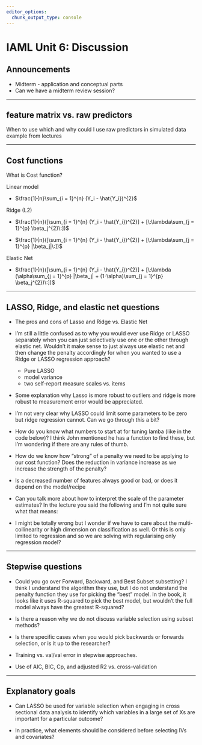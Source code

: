 ```yaml
---
editor_options: 
  chunk_output_type: console
---
```


# IAML Unit 6: Discussion 

## Announcements

- Midterm - application and conceptual parts
- Can we have a midterm review session?

-----

## feature matrix vs. raw predictors

When to use which and why could I use raw predictors in simulated data example from lectures

-----


## Cost functions

What is Cost function?

Linear model 

- $\frac{1}{n}\sum_{i = 1}^{n} (Y_i - \hat{Y_i})^{2}$

Ridge (L2)

- $\frac{1}{n}([\sum_{i = 1}^{n} (Y_i - \hat{Y_i})^{2}] + [\:\lambda\sum_{j = 1}^{p} \beta_j^{2}\:])$

- $\frac{1}{n}([\sum_{i = 1}^{n} (Y_i - \hat{Y_i})^{2}] + [\:\lambda\sum_{j = 1}^{p} |\beta_j|\:])$

Elastic Net

- $\frac{1}{n}([\sum_{i = 1}^{n} (Y_i - \hat{Y_i})^{2}] + [\:\lambda (\alpha\sum_{j = 1}^{p} |\beta_j| + (1-\alpha)\sum_{j = 1}^{p} \beta_j^{2})\:])$

-----

## LASSO, Ridge, and elastic net questions

- The pros and cons of Lasso and Ridge vs. Elastic Net

- I'm still a little confused as to why you would ever use Ridge or LASSO separately when you can just selectively use one or the other through elastic net. Wouldn't it make sense to just always use elastic net and then change the penalty accordingly for when you wanted to use a Ridge or LASSO regression approach?
  - Pure LASSO
  - model variance
  - two self-report measure scales vs. items

- Some explanation why Lasso is more robust to outliers and ridge is more robust to measurement error would be appreciated.

- I'm not very clear why LASSO could limit some parameters to be zero but ridge regression cannot. Can we go through this a bit?

- How do you know what numbers to start at for tuning lamba (like in the code below)? I think John mentioned he has a function to find these, but I'm wondering if there are any rules of thumb.

- How do we know how "strong" of a penalty we need to be applying to our cost function? Does the reduction in variance increase as we increase the strength of the penalty?

- Is a decreased number of features always good or bad, or does it depend on the model/recipe

- Can you talk more about how to interpret the scale of the parameter estimates? In the lecture you said the following and I'm not quite sure what that means:

- I might be totally wrong but I wonder if we have to care about the multi-collinearity or high dimension on classification as well. Or this is only limited to regression and so we are solving with regularising only regression model? 

-----

## Stepwise questions

- Could you go over Forward, Backward, and Best Subset subsetting? I think I understand the algorithm they use, but I do not understand the penalty function they use for picking the "best" model. In the book, it looks like it uses R-squared to pick the best model, but wouldn't the full model always have the greatest R-squared?

- Is there a reason why we do not discuss variable selection using subset methods? 

- Is there specific cases when you would pick backwards or forwards selection, or is it up to the researcher?

- Training vs. val/val error in stepwise approaches.   

- Use of AIC, BIC, Cp, and adjusted R2 vs. cross-validation

-----

## Explanatory goals

- Can LASSO be used for variable selection when engaging in cross sectional data analysis to identify which variables in a large set of Xs are important for a particular outcome? 

- In practice, what elements should be considered before selecting IVs and covariates?
